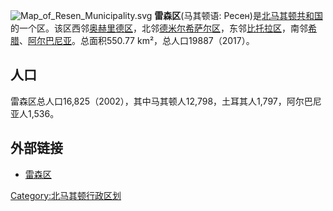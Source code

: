 [[File:Map_of_Resen_Municipality.svg|right]]
'''雷森区'''(马其顿语: Ресен)是[[北马其顿共和国|北马其顿共和国]]的一个区。该区西邻[[奥赫里德区|奥赫里德区]]，北邻[[德米尔希萨尔区|德米尔希萨尔区]]，东邻[[比托拉区|比托拉区]]，南邻[[希腊|希腊]]、[[阿尔巴尼亚|阿尔巴尼亚]]。总面积550.77 km²，总人口19887（2017）。

== 人口 ==
雷森区总人口16,825（2002），其中马其顿人12,798，土耳其人1,797，阿尔巴尼亚人1,536。

== 外部链接 ==
*[http://www.resen.gov.mk/ 雷森区] {{Wayback|url=http://www.resen.gov.mk/ |date=20181203010929 }}

{{北馬其頓行政區劃}}

[[Category:北马其顿行政区划|Category:北马其顿行政区划]]